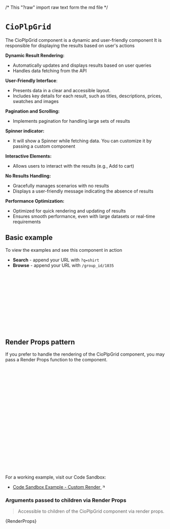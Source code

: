 /* This "?raw" import raw text form the md file */

<Meta of={CioPlpGridStories} name='Code Examples' />

# `CioPlpGrid`

The CioPlpGrid component is a dynamic and user-friendly component
It is responsible for displaying the results based on user's actions

**Dynamic Result Rendering:**

- Automatically updates and displays results based on user queries
- Handles data fetching from the API

**User-Friendly Interface**:

- Presents data in a clear and accessible layout.
- Includes key details for each result, such as titles, descriptions, prices, swatches and images

**Pagination and Scrolling:**

- Implements pagination for handling large sets of results

**Spinner indicator:**

- It will show a Spinner while fetching data. You can customize it by passing a custom component

**Interactive Elements:**

- Allows users to interact with the results (e.g., Add to cart)

**No Results Handling:**

- Gracefully manages scenarios with no results
- Displays a user-friendly message indicating the absence of results

**Performance Optimization:**

- Optimized for quick rendering and updating of results
- Ensures smooth performance, even with large datasets or real-time requirements

<Canvas of={CioPlpGridStories.Primary} />

## Basic example

To view the examples and see this component in action
  - **Search** - append your URL with `?q=shirt`
  - **Browse** - append your URL with `/group_id/1035`

```jsx
import { CioPlp, CioPlpGrid } from "@constructor-io/constructorio-ui-plp";
import "@constructor-io/constructorio-ui-plp/styles.css";

const DEMO_API_KEY = "key_M57QS8SMPdLdLx4x";

export default function MyComponent() {
  return (
    <CioPlp apiKey={DEMO_API_KEY}>
      <CioPlpGrid />
    </CioPlp>
  );
}
```

## Render Props pattern

If you prefer to handle the rendering of the CioPlpGrid component, you may pass a Render Props function to the component.

```jsx
import { CioPlp, CioPlpGrid } from "@constructor-io/constructorio-ui-plp";
import "@constructor-io/constructorio-ui-plp/styles.css";

const DEMO_API_KEY = "key_M57QS8SMPdLdLx4x";

function MyCustomPlpGrid(props) {
  const { status, data, refetch, sort, filters, groups, pagination } = props;

  return <>{/* CUSTOM_MARKUP_HERE */}</>;
}

export default function MyComponent() {
  return (
    <CioPlp apiKey={DEMO_API_KEY}>
      <CioPlpGrid>
        {(props) => {
          return <MyCustomPlpGrid {...props} />;
        }}
      </CioPlpGrid>
    </CioPlp>
  );
}
```

For a working example, visit our Code Sandbox:

- <a href='https://codesandbox.io/p/sandbox/constructorio-ui-plp-customization-example-sgdgkl?file=%2Fsrc%2Fcomponents%2FCustomCioPlp.js' target='_blank' rel='noopener noreferrer'> Code Sandbox Example - Custom Render <svg xmlns="http://www.w3.org/2000/svg" width="12" height="12" viewBox="0 0 24 24" fill="none" stroke="currentColor" stroke-width="2" stroke-linecap="round" stroke-linejoin="round" class="lucide lucide-arrow-up-right-icon lucide-arrow-up-right"><path d="M7 7h10v10"/><path d="M7 17 17 7"/></svg></a>

### Arguments passed to children via Render Props

> Accessible to children of the CioPlpGrid component via render props.

<Markdown>{RenderProps}</Markdown>
